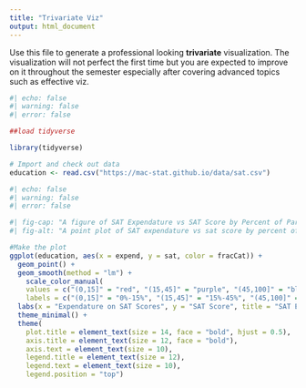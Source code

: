 ```yaml
---
title: "Trivariate Viz"
output: html_document
---
```

Use this file to generate a professional looking **trivariate** visualization.  The visualization will not perfect the first time but you are expected to improve on it throughout the semester especially after covering advanced topics such as effective viz.

```r
#| echo: false
#| warning: false
#| error: false

##load tidyverse

library(tidyverse)

# Import and check out data
education <- read.csv("https://mac-stat.github.io/data/sat.csv")
```

```r
#| echo: false
#| warning: false
#| error: false

#| fig-cap: "A figure of SAT Expendature vs SAT Score by Percent of Participation - Made by Julia Prewitt"
#| fig-alt: "A point plot of SAT expendature vs sat score by percent of participation. The x axis is expendature on sat scores, the y axis is sat score, and the plot is separated into 3 categories for the actual points representing percent of students participating in the sat, with red being 0 to 15 percent, purple being 15 to 45 percent, and blue being 45 to 100 percent. Each color is separated out and has a linear plot and grey area around each line to represent the trend. THe overall plot ullustrates how within each of the participation rate categories, as expendature goes up so too does the score. "

#Make the plot
ggplot(education, aes(x = expend, y = sat, color = fracCat)) + 
  geom_point() +
  geom_smooth(method = "lm") +
    scale_color_manual(
    values = c("(0,15]" = "red", "(15,45]" = "purple", "(45,100]" = "blue"),
    labels = c("(0,15]" = "0%-15%", "(15,45]" = "15%-45%", "(45,100]" = "45%-100%")) +
  labs(x = "Expendature on SAT Scores", y = "SAT Score", title = "SAT Expendature vs SAT Score by Percent of Parcipation", color = "Percent of SAT Participation") + 
  theme_minimal() +
  theme(
    plot.title = element_text(size = 14, face = "bold", hjust = 0.5),  
    axis.title = element_text(size = 12, face = "bold"),
    axis.text = element_text(size = 10),
    legend.title = element_text(size = 12),
    legend.text = element_text(size = 10),
    legend.position = "top")
```
